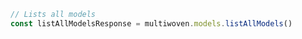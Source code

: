 ```typescript index.ts
// Lists all models
const listAllModelsResponse = multiwoven.models.listAllModels()
```